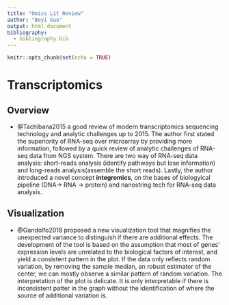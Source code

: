```yaml
---
title: "Omics Lit Review"
author: "Boyi Guo"
output: html_document
bibliography:
  - bibliography.bib
---
```


```r
knitr::opts_chunk$set(echo = TRUE)
```

# Transcriptomics

## Overview
- @Tachibana2015 a good review of modern transcriptomics sequencing technology and analytic challenges up to 2015. The author first stated the superiority of RNA-seq over microarray by providing more information, followed by a quick review of analytic challenges of RNA-seq data from NGS system. There are two way of RNA-seq data analysis: short-reads analysis (identify pathways but lose information) and long-reads analysis(assemble the short reads). Lastly, the author introduced  a novel concept __integromics__, on the bases of biologyical pipeline (DNA-> RNA -> protein) and nanostring tech for RNA-seq data analysis.


## Visualization
- @Gandolfo2018 proposed a new visualization tool that magnifies the unexpected variance to distinguish if there are additional effects. The development of the tool is based on the assumption that most of genes' expression levels are unrelated to the biological factors of interest, and yield a consistent pattern in the plot. If the data only reflects random variation, by removing the sample median, an robust estimator of the center, we can mostly observe a similar pattern of random variation. The interpretation of the plot is delicate. It is only interpretable if there is inconsistent patter in the graph without the identification of where the source of additional variation is.
